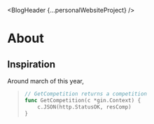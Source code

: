 
<BlogHeader {...personalWebsiteProject}  />

# About

## Inspiration

Around march of this year, 


<BlockQuote content={"This is the best blog in the history of blogs, quite possibly in the history of the earth \n - Jacob Maizel"} />

```go
// GetCompetition returns a competition
func GetCompetition(c *gin.Context) {
	c.JSON(http.StatusOK, resComp)
}
```

